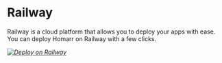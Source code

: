 # Railway

Railway is a cloud platform that allows you to deploy your apps with ease. You can deploy Homarr on Railway with a few clicks.

[_![Deploy on Railway](https://railway.com/button.svg)_](https://railway.com/template/_c4Kr9?referralCode=vishify)
